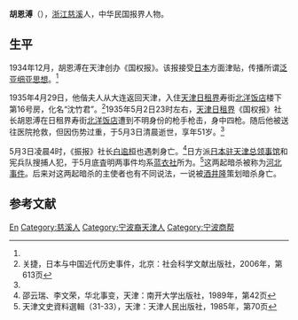 '''胡恩溥'''（{{bd|?||1935年|5月3日}}），[[浙江|浙江]][[慈溪|慈溪]]人，中华民国报界人物。

==生平==
1934年12月，胡恩溥在天津创办《国权报》。该报接受[[日本|日本]]方面津贴，传播所谓[[泛亚细亚思想|泛亚细亚思想]]。<ref name=syr/>

1935年4月29日，他偕夫人从大连返回天津，入住[[天津日租界|天津日租界]]寿街[[北洋饭店|北洋饭店]]楼下第16号房，化名“沈竹君”。<ref>关捷，日本与中国近代历史事件，北京：社会科学文献出版社，2006年，第613页</ref>1935年5月2日23时左右，[[天津日租界|天津日租界]]《国权报》社长胡恩溥在日租界寿街[[北洋饭店|北洋饭店]]遭到不明身份的枪手枪击，身中四枪。随后他被送往医院抢救，但因伤势过重，于5月3日清晨逝世，享年51岁。<ref name=syr/>

5月3日凌晨4时，《振报》社长[[白逾桓|白逾桓]]也遇刺身亡。<ref name=syr>邵云瑞、李文荣，华北事变，天津：南开大学出版社，1989年，第42页</ref>日方派[[日本驻天津总领事馆|日本驻天津总领事馆]]和宪兵队搜捕人犯，于5月底査明两事件均系[[蓝衣社|蓝衣社]]所为。<ref>天津文史資料選輯（31-33），天津：天津人民出版社，1985年，第70页</ref>这两起暗杀被称为[[河北事件|河北事件]]。后来对这两起暗杀的主使者也有不同说法，一说被[[酒井隆|酒井隆]]策划暗杀身亡。

==参考文献==
{{reflist}}

{{中国人物小作品}}
{{DEFAULTSORT:Hu胡}}
[[Category:胡姓|En]]
[[Category:慈溪人|Category:慈溪人]]
[[Category:宁波裔天津人|Category:宁波裔天津人]]
[[Category:宁波商帮|Category:宁波商帮]]